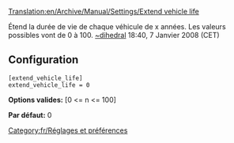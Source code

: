 [[Translation:en/Archive/Manual/Settings/Extend vehicle life]]


Étend la durée de vie de chaque véhicule de x années. Les valeurs possibles vont de 0 à 100.
[[en/Dihedral|~dihedral]] 18:40, 7 Janvier 2008 (CET)

== Configuration ==

<pre>
[extend_vehicle_life]
extend_vehicle_life = 0
</pre>

'''Options valides:''' [0 <= n <= 100]

'''Par défaut:''' 0

[[Category:fr/Réglages et préférences]]